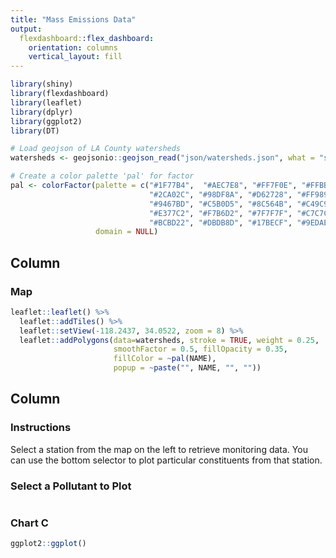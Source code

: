 ```yaml
---
title: "Mass Emissions Data"
output: 
  flexdashboard::flex_dashboard:
    orientation: columns
    vertical_layout: fill
---
```


```r
library(shiny)
library(flexdashboard)
library(leaflet)
library(dplyr)
library(ggplot2)
library(DT)

# Load geojson of LA County watersheds
watersheds <- geojsonio::geojson_read("json/watersheds.json", what = "sp")

# Create a color palette 'pal' for factor
pal <- colorFactor(palette = c("#1F77B4",  "#AEC7E8", "#FF7F0E", "#FFBB78", 
                               "#2CA02C", "#98DF8A", "#D62728", "#FF9896", 
                               "#9467BD", "#C5B0D5", "#8C564B", "#C49C94", 
                               "#E377C2", "#F7B6D2", "#7F7F7F", "#C7C7C7", 
                               "#BCBD22", "#DBDB8D", "#17BECF", "#9EDAE5"), 
                   domain = NULL)

```

Column {data-width=650}
-----------------------------------------------------------------------

### Map

```r
leaflet::leaflet() %>%
  leaflet::addTiles() %>%
  leaflet::setView(-118.2437, 34.0522, zoom = 8) %>%
  leaflet::addPolygons(data=watersheds, stroke = TRUE, weight = 0.25, 
                       smoothFactor = 0.5, fillOpacity = 0.35,
                       fillColor = ~pal(NAME), 
                       popup = ~paste("", NAME, "", ""))
```

Column {data-width=350}
-----------------------------------------------------------------------

### Instructions

Select a station from the map on the left to retrieve monitoring data. You can use the bottom selector to plot particular constituents from that station.

### Select a Pollutant to Plot

```r

```


### Chart C

```r
ggplot2::ggplot()

```

